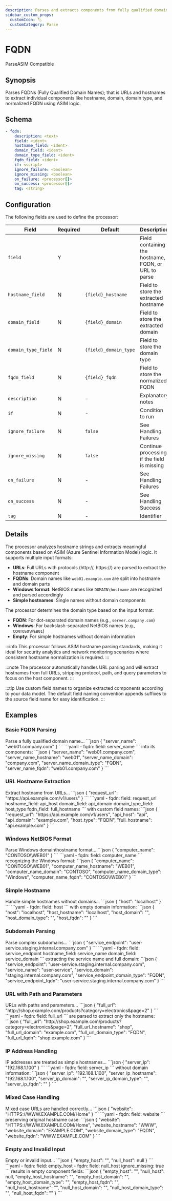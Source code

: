 ```yaml
---
description: Parses and extracts components from fully qualified domain names and hostnames
sidebar_custom_props: 
  customIcon: 🏷️
  customCategory: Parse
---
```


# FQDN

<span className="theme-doc-version-badge badge badge--primary">Parse</span><span className="theme-doc-version-badge badge badge--secondary">ASIM Compatible</span>

## Synopsis

Parses FQDNs (Fully Qualified Domain Names); that is URLs and hostnames to extract individual components like hostname, domain, domain type, and normalized FQDN using ASIM logic.

## Schema

```yaml {3}
- fqdn:
    description: <text>
    field: <ident>
    hostname_field: <ident>
    domain_field: <ident>
    domain_type_field: <ident>
    fqdn_field: <ident>
    if: <script>
    ignore_failure: <boolean>
    ignore_missing: <boolean>
    on_failure: <processor[]>
    on_success: <processor[]>
    tag: <string>
```

## Configuration

The following fields are used to define the processor:

|Field|Required|Default|Description|
|---|---|---|---|
|`field`|Y||Field containing the hostname, FQDN, or URL to parse|
|`hostname_field`|N|`{field}_hostname`|Field to store the extracted hostname|
|`domain_field`|N|`{field}_domain`|Field to store the extracted domain|
|`domain_type_field`|N|`{field}_domain_type`|Field to store the domain type|
|`fqdn_field`|N|`{field}_fqdn`|Field to store the normalized FQDN|
|`description`|N|-|Explanatory notes|
|`if`|N|-|Condition to run|
|`ignore_failure`|N|`false`|See <Topic id="handling-failures">Handling Failures</Topic>|
|`ignore_missing`|N|`false`|Continue processing if the field is missing|
|`on_failure`|N|-|See <Topic id="handling-failures">Handling Failures</Topic>|
|`on_success`|N|-|See <Topic id="handling-success">Handling Success</Topic>|
|`tag`|N|-|Identifier|

## Details

The processor analyzes hostname strings and extracts meaningful components based on ASIM (Azure Sentinel Information Model) logic. It supports multiple input formats:

- **URLs**: Full URLs with protocols (http://, https://) are parsed to extract the hostname component
- **FQDNs**: Domain names like `web01.example.com` are split into hostname and domain parts
- **Windows format**: NetBIOS names like `DOMAIN\hostname` are recognized and parsed accordingly
- **Simple hostnames**: Single names without domain components

The processor determines the domain type based on the input format:

- **FQDN**: For dot-separated domain names (e.g., `server.company.com`)
- **Windows**: For backslash-separated NetBIOS names (e.g., `CONTOSO\WEB01`)
- **Empty**: For simple hostnames without domain information

:::info
This processor follows ASIM hostname parsing standards, making it ideal for security analytics and network monitoring scenarios where consistent hostname normalization is required.
:::

:::note
The processor automatically handles URL parsing and will extract hostnames from full URLs, stripping protocol, path, and query parameters to focus on the host component.
:::

:::tip
Use custom field names to organize extracted components according to your data model. The default field naming convention appends suffixes to the source field name for easy identification.
:::

## Examples

### Basic FQDN Parsing

<ExampleGrid>
  <CommentCol>
    Parse a fully qualified domain name...
  </CommentCol>
  <CodeCol>
    ```json
    {
      "server_name": "web01.company.com"
    }
    ```
    ```yaml
    - fqdn:
        field: server_name
    ```
  </CodeCol>
  <CommentCol>
    into its components:
  </CommentCol>
  <CodeCol>
    ```json
    {
      "server_name": "web01.company.com",
      "server_name_hostname": "web01",
      "server_name_domain": "company.com",
      "server_name_domain_type": "FQDN",
      "server_name_fqdn": "web01.company.com"
    }
    ```
  </CodeCol>
</ExampleGrid>

### URL Hostname Extraction

<ExampleGrid>
  <CommentCol>
    Extract hostname from URLs...
  </CommentCol>
  <CodeCol>
    ```json
    {
      "request_url": "https://api.example.com/v1/users"
    }
    ```
    ```yaml
    - fqdn:
        field: request_url
        hostname_field: api_host
        domain_field: api_domain
        domain_type_field: host_type
        fqdn_field: full_hostname
    ```
  </CodeCol>
  <CommentCol>
    with custom field names:
  </CommentCol>
  <CodeCol>
    ```json
    {
      "request_url": "https://api.example.com/v1/users",
      "api_host": "api",
      "api_domain": "example.com",
      "host_type": "FQDN",
      "full_hostname": "api.example.com"
    }
    ```
  </CodeCol>
</ExampleGrid>

### Windows NetBIOS Format

<ExampleGrid>
  <CommentCol>
    Parse Windows domain\hostname format...
  </CommentCol>
  <CodeCol>
    ```json
    {
      "computer_name": "CONTOSO\\WEB01"
    }
    ```
    ```yaml
    - fqdn:
        field: computer_name
    ```
  </CodeCol>
  <CommentCol>
    recognizing the Windows format:
  </CommentCol>
  <CodeCol>
    ```json
    {
      "computer_name": "CONTOSO\\WEB01",
      "computer_name_hostname": "WEB01",
      "computer_name_domain": "CONTOSO",
      "computer_name_domain_type": "Windows",
      "computer_name_fqdn": "CONTOSO\\WEB01"
    }
    ```
  </CodeCol>
</ExampleGrid>

### Simple Hostname

<ExampleGrid>
  <CommentCol>
    Handle simple hostnames without domains...
  </CommentCol>
  <CodeCol>
    ```json
    {
      "host": "localhost"
    }
    ```
    ```yaml
    - fqdn:
        field: host
    ```
  </CodeCol>
  <CommentCol>
    with empty domain information:
  </CommentCol>
  <CodeCol>
    ```json
    {
      "host": "localhost",
      "host_hostname": "localhost",
      "host_domain": "",
      "host_domain_type": "",
      "host_fqdn": ""
    }
    ```
  </CodeCol>
</ExampleGrid>

### Subdomain Parsing

<ExampleGrid>
  <CommentCol>
    Parse complex subdomains...
  </CommentCol>
  <CodeCol>
    ```json
    {
      "service_endpoint": "user-service.staging.internal.company.com"
    }
    ```
    ```yaml
    - fqdn:
        field: service_endpoint
        hostname_field: service_name
        domain_field: service_domain
    ```
  </CodeCol>
  <CommentCol>
    extracting the service name and full domain:
  </CommentCol>
  <CodeCol>
    ```json
    {
      "service_endpoint": "user-service.staging.internal.company.com",
      "service_name": "user-service",
      "service_domain": "staging.internal.company.com",
      "service_endpoint_domain_type": "FQDN",
      "service_endpoint_fqdn": "user-service.staging.internal.company.com"
    }
    ```
  </CodeCol>
</ExampleGrid>

### URL with Path and Parameters

<ExampleGrid>
  <CommentCol>
    URLs with paths and parameters...
  </CommentCol>
  <CodeCol>
    ```json
    {
      "full_url": "http://shop.example.com/products?category=electronics&page=2"
    }
    ```
    ```yaml
    - fqdn:
        field: full_url
    ```
  </CodeCol>
  <CommentCol>
    are parsed to extract only the hostname:
  </CommentCol>
  <CodeCol>
    ```json
    {
      "full_url": "http://shop.example.com/products?category=electronics&page=2",
      "full_url_hostname": "shop",
      "full_url_domain": "example.com",
      "full_url_domain_type": "FQDN",
      "full_url_fqdn": "shop.example.com"
    }
    ```
  </CodeCol>
</ExampleGrid>

### IP Address Handling

<ExampleGrid>
  <CommentCol>
    IP addresses are treated as simple hostnames...
  </CommentCol>
  <CodeCol>
    ```json
    {
      "server_ip": "192.168.1.100"
    }
    ```
    ```yaml
    - fqdn:
        field: server_ip
    ```
  </CodeCol>
  <CommentCol>
    without domain information:
  </CommentCol>
  <CodeCol>
    ```json
    {
      "server_ip": "192.168.1.100",
      "server_ip_hostname": "192.168.1.100",
      "server_ip_domain": "",
      "server_ip_domain_type": "",
      "server_ip_fqdn": ""
    }
    ```
  </CodeCol>
</ExampleGrid>

### Mixed Case Handling

<ExampleGrid>
  <CommentCol>
    Mixed case URLs are handled correctly...
  </CommentCol>
  <CodeCol>
    ```json
    {
      "website": "HTTPS://WWW.EXAMPLE.COM/Home"
    }
    ```
    ```yaml
    - fqdn:
        field: website
    ```
  </CodeCol>
  <CommentCol>
    preserving original hostname case:
  </CommentCol>
  <CodeCol>
    ```json
    {
      "website": "HTTPS://WWW.EXAMPLE.COM/Home",
      "website_hostname": "WWW",
      "website_domain": "EXAMPLE.COM",
      "website_domain_type": "FQDN",
      "website_fqdn": "WWW.EXAMPLE.COM"
    }
    ```
  </CodeCol>
</ExampleGrid>

### Empty and Invalid Input

<ExampleGrid>
  <CommentCol>
    Empty or invalid input...
  </CommentCol>
  <CodeCol>
    ```json
    {
      "empty_host": "",
      "null_host": null
    }
    ```
    ```yaml
    - fqdn:
        field: empty_host
    - fqdn:
        field: null_host
        ignore_missing: true
    ```
  </CodeCol>
  <CommentCol>
    results in empty component fields:
  </CommentCol>
  <CodeCol>
    ```json
    {
      "empty_host": "",
      "null_host": null,
      "empty_host_hostname": "",
      "empty_host_domain": "",
      "empty_host_domain_type": "",
      "empty_host_fqdn": "",
      "null_host_hostname": "",
      "null_host_domain": "",
      "null_host_domain_type": "",
      "null_host_fqdn": ""
    }
    ```
  </CodeCol>
</ExampleGrid>
